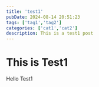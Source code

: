 ---
title: 'test1'
pubDate: 2024-08-14 20:51:23
tags: ['tag1','tag2']
categories: ['cat1','cat2']
description: This is a test1 post
---


<TextCard>

# This is Test1
Hello Test1

</TextCard>
